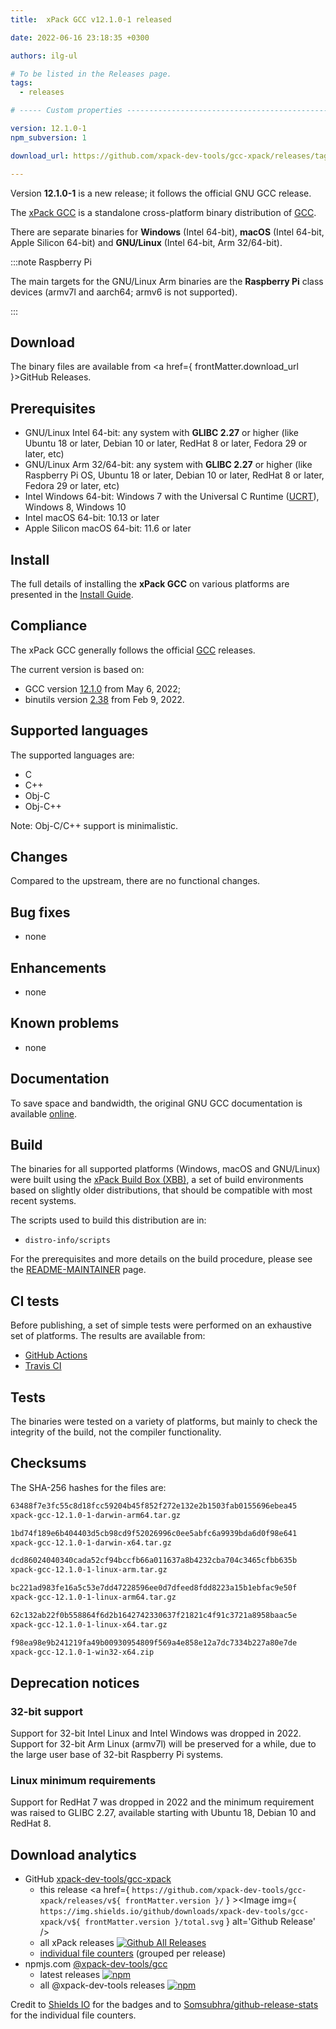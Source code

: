 ```yaml
---
title:  xPack GCC v12.1.0-1 released

date: 2022-06-16 23:18:35 +0300

authors: ilg-ul

# To be listed in the Releases page.
tags:
  - releases

# ----- Custom properties -----------------------------------------------------

version: 12.1.0-1
npm_subversion: 1

download_url: https://github.com/xpack-dev-tools/gcc-xpack/releases/tag/v12.1.0-1/

---
```


Version **12.1.0-1** is a new release; it follows the official GNU GCC release.

<!-- truncate -->


The [xPack GCC](https://xpack-dev-tools.github.io/gcc-xpack)
is a standalone cross-platform binary distribution of
[GCC](https://gcc.gnu.org).

There are separate binaries for **Windows** (Intel 64-bit),
**macOS** (Intel 64-bit, Apple Silicon 64-bit)
and **GNU/Linux** (Intel 64-bit, Arm 32/64-bit).

:::note Raspberry Pi

The main targets for the GNU/Linux Arm
binaries are the **Raspberry Pi** class devices (armv7l and aarch64;
armv6 is not supported).

:::

## Download

The binary files are available from <a href={ frontMatter.download_url }>GitHub Releases</a>.

## Prerequisites

- GNU/Linux Intel 64-bit: any system with **GLIBC 2.27** or higher
  (like Ubuntu 18 or later, Debian 10 or later, RedHat 8 or later,
  Fedora 29 or later, etc)
- GNU/Linux Arm 32/64-bit: any system with **GLIBC 2.27** or higher
  (like Raspberry Pi OS, Ubuntu 18 or later, Debian 10 or later, RedHat 8 or later,
  Fedora 29 or later, etc)
- Intel Windows 64-bit: Windows 7 with the Universal C Runtime
  ([UCRT](https://support.microsoft.com/en-us/topic/update-for-universal-c-runtime-in-windows-c0514201-7fe6-95a3-b0a5-287930f3560c)),
  Windows 8, Windows 10
- Intel macOS 64-bit: 10.13 or later
- Apple Silicon macOS 64-bit: 11.6 or later

## Install

The full details of installing the **xPack GCC** on various platforms
are presented in the [Install Guide](/docs/install/).

## Compliance

The xPack GCC generally follows the official
[GCC](https://gcc.gnu.org/releases.html) releases.

The current version is based on:

- GCC version [12.1.0](https://gcc.gnu.org/gcc-12/) from May 6, 2022;
- binutils version
[2.38](https://lists.gnu.org/archive/html/info-gnu/2022-02/msg00009.html)
from Feb 9, 2022.

## Supported languages

The supported languages are:

- C
- C++
- Obj-C
- Obj-C++

Note: Obj-C/C++ support is minimalistic.

## Changes

Compared to the upstream, there are no functional changes.

## Bug fixes

- none

## Enhancements

- none

## Known problems

- none

## Documentation

To save space and bandwidth, the original GNU GCC documentation is available
[online](https://gcc.gnu.org/onlinedocs/).

## Build

The binaries for all supported platforms
(Windows, macOS and GNU/Linux) were built using the
[xPack Build Box (XBB)](https://xpack.github.io/xbb/), a set
of build environments based on slightly older distributions, that should be
compatible with most recent systems.

The scripts used to build this distribution are in:

- `distro-info/scripts`

For the prerequisites and more details on the build procedure, please see the
[README-MAINTAINER](https://github.com/xpack-dev-tools/gcc-xpack/blob/xpack/README-MAINTAINER.md) page.

## CI tests

Before publishing, a set of simple tests were performed on an exhaustive
set of platforms. The results are available from:

- [GitHub Actions](https://github.com/xpack-dev-tools/gcc-xpack/actions/)
- [Travis CI](https://app.travis-ci.com/github/xpack-dev-tools/gcc-xpack/builds/)

## Tests

The binaries were tested on a variety of platforms,
but mainly to check the integrity of the
build, not the compiler functionality.

## Checksums

The SHA-256 hashes for the files are:

```txt
63488f7e3fc55c8d18fcc59204b45f852f272e132e2b1503fab0155696ebea45
xpack-gcc-12.1.0-1-darwin-arm64.tar.gz

1bd74f189e6b404403d5cb98cd9f52026996c0ee5abfc6a9939bda6d0f98e641
xpack-gcc-12.1.0-1-darwin-x64.tar.gz

dcd86024040340cada52cf94bccfb66a011637a8b4232cba704c3465cfbb635b
xpack-gcc-12.1.0-1-linux-arm.tar.gz

bc221ad983fe16a5c53e7dd47228596ee0d7dfeed8fdd8223a15b1ebfac9e50f
xpack-gcc-12.1.0-1-linux-arm64.tar.gz

62c132ab22f0b558864f6d2b1642742330637f21821c4f91c3721a8958baac5e
xpack-gcc-12.1.0-1-linux-x64.tar.gz

f98ea98e9b241219fa49b00930954809f569a4e858e12a7dc7334b227a80e7de
xpack-gcc-12.1.0-1-win32-x64.zip

```

## Deprecation notices

### 32-bit support

Support for 32-bit Intel Linux and Intel Windows was
dropped in 2022. Support for 32-bit Arm Linux (armv7l) will be preserved
for a while, due to the large user base of 32-bit Raspberry Pi systems.

### Linux minimum requirements

Support for RedHat 7 was dropped in 2022 and the
minimum requirement was raised to GLIBC 2.27, available starting
with Ubuntu 18, Debian 10 and RedHat 8.

## Download analytics

- GitHub [xpack-dev-tools/gcc-xpack](https://github.com/xpack-dev-tools/gcc-xpack/)
  - this release <a href={ `https://github.com/xpack-dev-tools/gcc-xpack/releases/v${ frontMatter.version }/` } ><Image img={ `https://img.shields.io/github/downloads/xpack-dev-tools/gcc-xpack/v${ frontMatter.version }/total.svg` } alt='Github Release' /></a>
  - all xPack releases [![Github All Releases](https://img.shields.io/github/downloads/xpack-dev-tools/gcc-xpack/total.svg)](https://github.com/xpack-dev-tools/gcc-xpack/releases/)
  - [individual file counters](https://somsubhra.github.io/github-release-stats/?username=xpack-dev-tools&repository=gcc-xpack) (grouped per release)
- npmjs.com [@xpack-dev-tools/gcc](https://www.npmjs.com/package/@xpack-dev-tools/gcc)
  - latest releases [![npm](https://img.shields.io/npm/dw/@xpack-dev-tools/gcc.svg)](https://www.npmjs.com/package/@xpack-dev-tools/gcc/)
  - all @xpack-dev-tools releases [![npm](https://img.shields.io/npm/dt/@xpack-dev-tools/gcc.svg)](https://www.npmjs.com/package/@xpack-dev-tools/gcc/)

Credit to [Shields IO](https://shields.io) for the badges and to
[Somsubhra/github-release-stats](https://github.com/Somsubhra/github-release-stats)
for the individual file counters.
